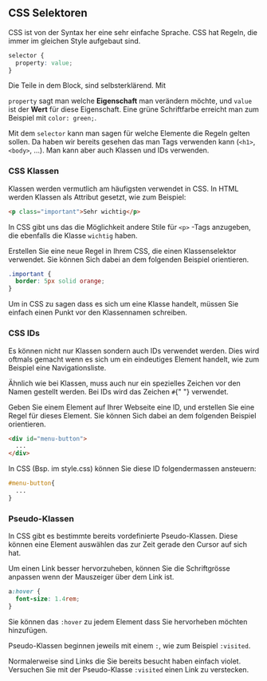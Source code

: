
<Chapter>

## CSS Selektoren

<section>

CSS ist von der Syntax her eine sehr einfache Sprache. CSS hat Regeln, die immer
im gleichen Style aufgebaut sind.

```css
selector {
  property: value;
}
```

Die Teile in dem Block, sind selbsterklärend. Mit

`property` sagt man welche **Eigenschaft** man verändern möchte, und `value` ist
der **Wert** für diese Eigenschaft. Eine grüne Schriftfarbe erreicht man zum
Beispiel mit `color: green;`.

Mit dem `selector` kann man sagen für welche Elemente die Regeln gelten sollen.
Da haben wir bereits gesehen das man Tags verwenden kann (`<h1>`, `<body>`,
...). Man kann aber auch Klassen und IDs verwenden.

</section>

### CSS Klassen

<section>

Klassen werden vermutlich am häufigsten verwendet in CSS. In HTML werden Klassen
als Attribut gesetzt, wie zum Beispiel:

```html
<p class="important">Sehr wichtig</p>
```

In CSS gibt uns das die Möglichkeit andere Stile für `<p>` -Tags anzugeben, die
ebenfalls die Klasse `wichtig` haben.

</section>

<Example title="Aufgabe: Klassenselektor verwenden">

Erstellen Sie eine neue Regel in Ihrem CSS, die einen Klassenselektor verwendet.
Sie können Sich dabei an dem folgenden Beispiel orientieren.

```css
.important {
  border: 5px solid orange;
}
```

</Example>

Um in CSS zu sagen dass es sich um eine Klasse handelt, müssen Sie einfach einen
Punkt vor den Klassennamen schreiben.

### CSS IDs

Es können nicht nur Klassen sondern auch IDs verwendet werden. Dies wird oftmals
gemacht wenn es sich um ein eindeutiges Element handelt, wie zum Beispiel eine
Navigationsliste.

Ähnlich wie bei Klassen, muss auch nur ein spezielles Zeichen vor den Namen
gestellt werden. Bei IDs wird das Zeichen `#`{" "} verwendet.

<Example title="Aufgabe: IDs verwenden">

Geben Sie einem Element auf Ihrer Webseite eine ID, und erstellen Sie eine Regel
für dieses Element. Sie können Sich dabei an dem folgenden Beispiel orientieren.

```html
<div id="menu-button">
  ...
</div>
```
In CSS (Bsp. im style.css) können Sie diese ID folgendermassen ansteuern:
```css
#menu-button{
  ...
}
```

</Example>

### Pseudo-Klassen

In CSS gibt es bestimmte bereits vordefinierte Pseudo-Klassen. Diese können eine
Element auswählen das zur Zeit gerade den Cursor auf sich hat.

<Example title="Beispiel: Elemente vergrössern">

Um einen Link besser hervorzuheben, können Sie die Schriftgrösse anpassen wenn
der Mauszeiger über dem Link ist.

```css
a:hover {
  font-size: 1.4rem;
}
```

Sie können das `:hover` zu jedem Element dass Sie hervorheben möchten
hinzufügen.

</Example>

Pseudo-Klassen beginnen jeweils mit einem `:`, wie zum Beispiel `:visited`.

<Example title="Aufgabe: Besuchte Links verstecken">

Normalerweise sind Links die Sie bereits besucht haben einfach violet. Versuchen
Sie mit der Pseudo-Klasse `:visited` einen Link zu verstecken.

</Example>

</Chapter>
